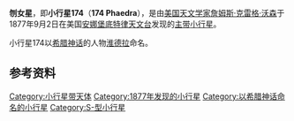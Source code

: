 {{Infobox Planet  
| name = 174 Phaedra
| image = 
| caption = 
| discovery=yes | physical_characteristics = yes | bgcolour=#FFFFC0
| discovery_ref = 
| discoverer = [[詹姆斯·克雷格·沃森|詹姆斯·克雷格·沃森]]
| discovery_site = [[安娜堡|安娜堡]]
| discovered =  1877年9月2日
| mp_name = 174
| alt_names = 
| named_after = [[淮德拉|淮德拉]]
| mp_category=[[小行星带|主带小行星]]
| orbit_ref = <ref>[http://ssd.jpl.nasa.gov/sbdb.cgi?sstr=174 174 Phaedra]</ref>
| epoch = 2011年8月27日
| semimajor= 2.8603897AU
| perihelion=2.4469235AU
| aphelion=3.2738559[[天文单位|AU]]
| eccentricity =0.1445489
| period =1766.9986497[[日|地球日]]<br>4.84[[年|地球年]] 
| inclination=12.12796[[角度|°]]
| asc_node=327.73906°	
| arg_peri=289.32857°
| mean_anomaly=323.78526°
| avg_speed=
 | dimensions=69.24千米
 | mass=
 | density=
 | surface_grav=
 | escape_velocity=
 | rotation=5.744小时
 | spectral_type=[[S-型小行星|S]]
 | magnitude=
 | abs_magnitude=4.84
 | albedo=0.1495
 | single_temperature=
}}
'''刎女星'''，即'''小行星174'''（'''174 Phaedra'''），是由[[美国|美国]][[天文学家|天文学家]][[詹姆斯·克雷格·沃森|詹姆斯·克雷格·沃森]]于1877年9月2日在美国[[安娜堡|安娜堡]][[底特律天文台|底特律天文台]]发现的[[小行星带|主带]][[小行星|小行星]]。

小行星174以[[希腊神话|希腊神话]]的人物[[淮德拉|淮德拉]]命名。

== 参考资料 ==
{{Reflist}}

{{Minor Planet Number|(173)[[妒后星|妒后星]]|(175)[[小行星175|小行星175]]}}

[[Category:小行星带天体|Category:小行星带天体]]
[[Category:1877年发现的小行星|Category:1877年发现的小行星]]
[[Category:以希腊神话命名的小行星|Category:以希腊神话命名的小行星]]
[[Category:S-型小行星|Category:S-型小行星]]